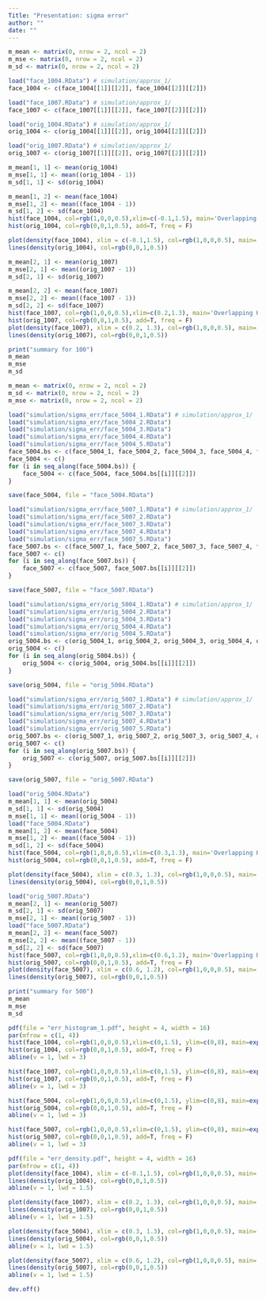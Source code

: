 ```yaml
---
Title: "Presentation: sigma error"
author: ""
date: ""
---
```


```r
m_mean <- matrix(0, nrow = 2, ncol = 2)
m_mse <- matrix(0, nrow = 2, ncol = 2)
m_sd <- matrix(0, nrow = 2, ncol = 2)
```

```r
load("face_1004.RData") # simulation/approx_1/
face_1004 <- c(face_1004[[1]][[2]], face_1004[[2]][[2]])

load("face_1007.RData") # simulation/approx_1/
face_1007 <- c(face_1007[[1]][[2]], face_1007[[2]][[2]])

load("orig_1004.RData") # simulation/approx_1/
orig_1004 <- c(orig_1004[[1]][[2]], orig_1004[[2]][[2]])

load("orig_1007.RData") # simulation/approx_1/
orig_1007 <- c(orig_1007[[1]][[2]], orig_1007[[2]][[2]])

```

```r
m_mean[1, 1] <- mean(orig_1004)
m_mse[1, 1] <- mean((orig_1004 - 1))
m_sd[1, 1] <- sd(orig_1004)

m_mean[1, 2] <- mean(face_1004)
m_mse[1, 2] <- mean((face_1004 - 1))
m_sd[1, 2] <- sd(face_1004)
hist(face_1004, col=rgb(1,0,0,0.5),xlim=c(-0.1,1.5), main='Overlapping Histogram', freq = F)
hist(orig_1004, col=rgb(0,0,1,0.5), add=T, freq = F)

plot(density(face_1004), xlim = c(-0.1,1.5), col=rgb(1,0,0,0.5), main='n = 100, m = 4')
lines(density(orig_1004), col=rgb(0,0,1,0.5))
```
```r
m_mean[2, 1] <- mean(orig_1007)
m_mse[2, 1] <- mean((orig_1007 - 1))
m_sd[2, 1] <- sd(orig_1007)

m_mean[2, 2] <- mean(face_1007)
m_mse[2, 2] <- mean((face_1007 - 1))
m_sd[2, 2] <- sd(face_1007)
hist(face_1007, col=rgb(1,0,0,0.5),xlim=c(0.2,1.3), main='Overlapping Histogram', freq = F)
hist(orig_1007, col=rgb(0,0,1,0.5), add=T, freq = F)
plot(density(face_1007), xlim = c(0.2, 1.3), col=rgb(1,0,0,0.5), main='n = 100, m = 7')
lines(density(orig_1007), col=rgb(0,0,1,0.5))
```
```r
print("summary for 100")
m_mean
m_mse
m_sd
```


```r
m_mean <- matrix(0, nrow = 2, ncol = 2)
m_sd <- matrix(0, nrow = 2, ncol = 2)
m_mse <- matrix(0, nrow = 2, ncol = 2)
```

```r
load("simulation/sigma_err/face_5004_1.RData") # simulation/approx_1/
load("simulation/sigma_err/face_5004_2.RData")
load("simulation/sigma_err/face_5004_3.RData")
load("simulation/sigma_err/face_5004_4.RData")
load("simulation/sigma_err/face_5004_5.RData")
face_5004.bs <- c(face_5004_1, face_5004_2, face_5004_3, face_5004_4, face_5004_5)
face_5004 <- c()
for (i in seq_along(face_5004.bs)) {
    face_5004 <- c(face_5004, face_5004.bs[[i]][[2]])
}

save(face_5004, file = "face_5004.RData")
```
```r
load("simulation/sigma_err/face_5007_1.RData") # simulation/approx_1/
load("simulation/sigma_err/face_5007_2.RData")
load("simulation/sigma_err/face_5007_3.RData")
load("simulation/sigma_err/face_5007_4.RData")
load("simulation/sigma_err/face_5007_5.RData")
face_5007.bs <- c(face_5007_1, face_5007_2, face_5007_3, face_5007_4, face_5007_5)
face_5007 <- c()
for (i in seq_along(face_5007.bs)) {
    face_5007 <- c(face_5007, face_5007.bs[[i]][[2]])
}

save(face_5007, file = "face_5007.RData")
```

```r
load("simulation/sigma_err/orig_5004_1.RData") # simulation/approx_1/
load("simulation/sigma_err/orig_5004_2.RData")
load("simulation/sigma_err/orig_5004_3.RData")
load("simulation/sigma_err/orig_5004_4.RData")
load("simulation/sigma_err/orig_5004_5.RData")
orig_5004.bs <- c(orig_5004_1, orig_5004_2, orig_5004_3, orig_5004_4, orig_5004_5)
orig_5004 <- c()
for (i in seq_along(orig_5004.bs)) {
    orig_5004 <- c(orig_5004, orig_5004.bs[[i]][[2]])
}

save(orig_5004, file = "orig_5004.RData")
```
```r
load("simulation/sigma_err/orig_5007_1.RData") # simulation/approx_1/
load("simulation/sigma_err/orig_5007_2.RData")
load("simulation/sigma_err/orig_5007_3.RData")
load("simulation/sigma_err/orig_5007_4.RData")
load("simulation/sigma_err/orig_5007_5.RData")
orig_5007.bs <- c(orig_5007_1, orig_5007_2, orig_5007_3, orig_5007_4, orig_5007_5)
orig_5007 <- c()
for (i in seq_along(orig_5007.bs)) {
    orig_5007 <- c(orig_5007, orig_5007.bs[[i]][[2]])
}

save(orig_5007, file = "orig_5007.RData")
```
```r
load("orig_5004.RData")
m_mean[1, 1] <- mean(orig_5004)
m_sd[1, 1] <- sd(orig_5004)
m_mse[1, 1] <- mean((orig_5004 - 1))
load("face_5004.RData")
m_mean[1, 2] <- mean(face_5004)
m_mse[1, 2] <- mean((face_5004 - 1))
m_sd[1, 2] <- sd(face_5004)
hist(face_5004, col=rgb(1,0,0,0.5),xlim=c(0.3,1.3), main='Overlapping Histogram', freq = F)
hist(orig_5004, col=rgb(0,0,1,0.5), add=T, freq = F)

plot(density(face_5004), xlim = c(0.3, 1.3), col=rgb(1,0,0,0.5), main='n = 500, m = 4')
lines(density(orig_5004), col=rgb(0,0,1,0.5))
```
```r
load("orig_5007.RData")
m_mean[2, 1] <- mean(orig_5007)
m_sd[2, 1] <- sd(orig_5007)
m_mse[2, 1] <- mean((orig_5007 - 1))
load("face_5007.RData")
m_mean[2, 2] <- mean(face_5007)
m_mse[2, 2] <- mean((face_5007 - 1))
m_sd[2, 2] <- sd(face_5007)
hist(face_5007, col=rgb(1,0,0,0.5),xlim=c(0.6,1.2), main='Overlapping Histogram', freq = F)
hist(orig_5007, col=rgb(0,0,1,0.5), add=T, freq = F)
plot(density(face_5007), xlim = c(0.6, 1.2), col=rgb(1,0,0,0.5), main='n = 500, m = 7')
lines(density(orig_5007), col=rgb(0,0,1,0.5))
```
```r
print("summary for 500")
m_mean
m_mse
m_sd
```

```r

pdf(file = "err_histogram_1.pdf", height = 4, width = 16)
par(mfrow = c(1, 4))
hist(face_1004, col=rgb(1,0,0,0.5),xlim=c(0,1.5), ylim=c(0,8), main=expression(paste(n == 100, ", ", bar(m) == 4)), freq = F, xlab = '', ylab = '')
hist(orig_1004, col=rgb(0,0,1,0.5), add=T, freq = F)
abline(v = 1, lwd = 3)

hist(face_1007, col=rgb(1,0,0,0.5),xlim=c(0,1.5), ylim=c(0,8), main=expression(paste(n == 100, ", ", bar(m) == 7)), freq = F, xlab = '', ylab = '')
hist(orig_1007, col=rgb(0,0,1,0.5), add=T, freq = F)
abline(v = 1, lwd = 3)

hist(face_5004, col=rgb(1,0,0,0.5),xlim=c(0,1.5), ylim=c(0,8), main=expression(paste(n == 500, ", ", bar(m) == 4)), freq = F, xlab = '', ylab = '')
hist(orig_5004, col=rgb(0,0,1,0.5), add=T, freq = F)
abline(v = 1, lwd = 3)

hist(face_5007, col=rgb(1,0,0,0.5),xlim=c(0,1.5), ylim=c(0,8), main=expression(paste(n == 500, ", ", bar(m) == 7)), freq = F, xlab = '', ylab = '')
hist(orig_5007, col=rgb(0,0,1,0.5), add=T, freq = F)
abline(v = 1, lwd = 3)

pdf(file = "err_density.pdf", height = 4, width = 16)
par(mfrow = c(1, 4))
plot(density(face_1004), xlim = c(-0.1,1.5), col=rgb(1,0,0,0.5), main='n = 100, m = 4')
lines(density(orig_1004), col=rgb(0,0,1,0.5))
abline(v = 1, lwd = 1.5)

plot(density(face_1007), xlim = c(0.2, 1.3), col=rgb(1,0,0,0.5), main='n = 100, m = 7')
lines(density(orig_1007), col=rgb(0,0,1,0.5))
abline(v = 1, lwd = 1.5)

plot(density(face_5004), xlim = c(0.3, 1.3), col=rgb(1,0,0,0.5), main='n = 500, m = 4')
lines(density(orig_5004), col=rgb(0,0,1,0.5))
abline(v = 1, lwd = 1.5)

plot(density(face_5007), xlim = c(0.6, 1.2), col=rgb(1,0,0,0.5), main='n = 500, m = 7')
lines(density(orig_5007), col=rgb(0,0,1,0.5))
abline(v = 1, lwd = 1.5)

dev.off()
```

